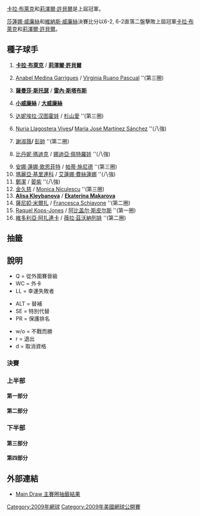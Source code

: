 {{noteTA|G1=Tennis
|1=zh-hans:圈;zh-hant:輪
|2=zh-hans:半区;zh-hant:半部;
|3=zh-hans:半决赛;zh-hk:準決賽;zh-tw:四強;
|4=zh-hans:半準决赛;zh-hk:半準決賽;zh-tw:八強;
}}

{{GrandSlamEvents|2009|美國網球公開賽|
| defchamp  = {{flagicon|ZIM}} [[卡拉·布萊克|卡拉·布萊克]]<br />{{flagicon|USA}} [[莉澤爾·許貝爾|莉澤爾·許貝爾]]
| champ  = {{flagicon|USA}} [[莎蓮娜·威廉絲|莎蓮娜·威廉絲]]<br />{{flagicon|USA}} [[維納斯·威廉絲|維納斯·威廉絲]]
| runner = {{flagicon|ZIM}} [[卡拉·布萊克|卡拉·布萊克]]<br />{{flagicon|USA}} [[莉澤爾·許貝爾|莉澤爾·許貝爾]]
| score  = 3–6, 6–3, 6–2
}}

{{main|2009年美國網球公開賽}}

[[卡拉·布萊克|卡拉·布萊克]]和[[莉澤爾·許貝爾|莉澤爾·許貝爾]]是上屆冠軍。

[[莎蓮娜·威廉絲|莎蓮娜·威廉絲]]和[[維納斯·威廉絲|維納斯·威廉絲]]決賽比分以6-2, 6-2直落二盤擊敗上屆冠軍[[卡拉·布萊克|卡拉·布萊克]]和[[莉澤爾·許貝爾|莉澤爾·許貝爾]]。

== 種子球手 ==
{{col-begin}}
{{col-2}}
# {{flagicon|ZIM}} '''[[卡拉·布萊克|卡拉·布萊克]]''' / {{flagicon|USA}} '''[[莉澤爾·許貝爾|莉澤爾·許貝爾]]'''
# {{flagicon|ESP}} [[Anabel_Medina_Garrigues|Anabel Medina Garrigues]] / {{flagicon|ESP}} [[Virginia_Ruano_Pascual|Virginia Ruano Pascual]] ''(第三圈)
# {{flagicon|AUS}} '''[[薩曼莎·斯托瑟|薩曼莎·斯托瑟]]''' / {{flagicon|AUS}} '''[[雷內·斯塔布斯|雷內·斯塔布斯]]'''
# {{flagicon|USA}} '''[[小威廉絲|小威廉絲]]''' / {{flagicon|USA}} '''[[大威廉絲|大威廉絲]]'''
# {{flagicon|SVK}} [[达妮埃拉·汉图霍娃|达妮埃拉·汉图霍娃]] / {{flagicon|JPN}} [[杉山愛|杉山愛]] ''(第三圈)
# {{flagicon|ESP}} [[Nuria_Llagostera_Vives|Nuria Llagostera Vives]]''' / {{flagicon|ESP}} '''[[María_José_Martínez_Sánchez|María José Martínez Sánchez]] ''(八強)
# {{flagicon|TPE}} [[謝淑薇|謝淑薇]]''' / {{flagicon|CHN}} '''[[彭帥|彭帥]] ''(第二圈)
# {{flagicon|USA}} [[比丹妮·瑪迪克|比丹妮·瑪迪克]] / {{flagicon|RUS}} [[娜迪亞·佩特羅娃|娜迪亞·佩特羅娃]] ''(八強)
{{col-2}}
<ol start="9">
<li> {{flagicon|GER}} [[安娜·蓮娜·歌恩菲特|安娜·蓮娜·歌恩菲特]] / {{flagicon|SUI}} [[帕蒂·施尼德|帕蒂·施尼德]] ''(第三圈)
<li> {{flagicon|RUS}} [[瑪麗亞·基里連科|瑪麗亞·基里連科]] / {{flagicon|RUS}} [[艾蓮娜·費絲蓮娜|艾蓮娜·費絲蓮娜]] ''(八強)
<li> {{flagicon|CHN}} [[鄭潔|鄭潔]] / {{flagicon|CHN}} [[晏紫|晏紫]] ''(八強)
<li> {{flagicon|USA}} [[金久慈|金久慈]] / {{flagicon|ROU}} [[Monica_Niculescu|Monica Niculescu]] ''(第三圈)
<li> {{flagicon|RUS}} '''[[Alisa_Kleybanova|Alisa Kleybanova]]''' / {{flagicon|RUS}} '''[[Ekaterina_Makarova|Ekaterina Makarova]]'''
<li> {{flagicon|IND}} [[薩尼婭·米爾扎|薩尼婭·米爾扎]] / {{flagicon|ITA}} [[Francesca_Schiavone|Francesca Schiavone]] ''(第二圈)
<li> {{flagicon|USA}} [[Raquel_Kops-Jones|Raquel Kops-Jones]] / {{flagicon|USA}} [[阿比盖尔·斯皮尔斯|阿比盖尔·斯皮尔斯]] ''(第一圈)
<li> {{flagicon|BLR}} [[維多利亞·阿扎連卡|維多利亞·阿扎連卡]] / {{flagicon|RUS}} [[薇拉·茲沃納列娃|薇拉·茲沃納列娃]] ''(第二圈)
</ol>
{{col-end}}

== 抽籤 ==
==說明==
{{col-begin}}
{{col-3}}
* Q = 從外圍賽晉級
* WC = 外卡
* LL = 幸運失敗者
{{col-3}}
* ALT = 替補
* SE = 特別代替
* PR = 保護排名
{{col-3}}
* w/o = 不戰而勝
* r = 退出
* d = 取消資格
{{col-end}}
=== 決賽 ===
{{8TeamBracket-Tennis3
| RD1=八強
| RD2=四強
| RD3=決賽

| team-width=195

| RD1-seed1=1
| RD1-team1='''{{flagicon|ZIM}} [[卡拉·布萊克|布萊克]]<br /> {{flagicon|USA}} [[莉澤爾·許貝爾|許貝爾]]
| RD1-score1-1='''6
| RD1-score1-2=2
| RD1-score1-3='''7
| RD1-seed2=6
| RD1-team2={{flagicon|ESP}} [[Nuria_Llagostera_Vives|Nuria Llagostera Vives]]<br /> {{flagicon|ESP}} [[María_José_Martínez_Sánchez|María José Martínez Sánchez]]
| RD1-score2-1=3
| RD1-score2-2='''6
| RD1-score2-3=5

| RD1-seed3=3
| RD1-team3='''{{flagicon|AUS}} [[薩曼莎·斯托瑟|斯托瑟]]<br /> {{flagicon|AUS}} [[雷內·斯塔布斯|斯塔布斯]]
| RD1-score3-1='''6
| RD1-score3-2='''6
| RD1-score3-3= 
| RD1-seed4=8
| RD1-team4={{flagicon|USA}} [[比丹妮·瑪迪克|比丹妮·瑪迪克]]<br /> {{flagicon|RUS}} [[娜迪亞·佩特羅娃|佩特羅娃]]
| RD1-score4-1=2
| RD1-score4-2=3
| RD1-score4-3= 

| RD1-seed5=11
| RD1-team5={{flagicon|CHN}} [[鄭潔|鄭]]<br /> {{flagicon|CHN}} [[晏紫|晏]]
| RD1-score5-1=5
| RD1-score5-2=4
| RD1-score5-3= 
| RD1-seed6=4
| RD1-team6='''{{flagicon|USA}} [[小威廉絲|S威廉絲]]<br /> {{flagicon|USA}} [[大威廉絲|V威廉絲]]
| RD1-score6-1='''7
| RD1-score6-2='''6
| RD1-score6-3= 

| RD1-seed7=10
| RD1-team7={{flagicon|RUS}} [[瑪麗亞·基里連科|基里連科]]<br /> {{flagicon|RUS}} [[艾蓮娜·費絲蓮娜|費絲蓮娜]]
| RD1-score7-1=3
| RD1-score7-2='''6
| RD1-score7-3=4
| RD1-seed8=13
| RD1-team8='''{{flagicon|RUS}} [[Alisa_Kleybanova|Alisa Kleybanova]]<br /> {{flagicon|RUS}} [[Ekaterina_Makarova|Ekaterina Makarova]]'''
| RD1-score8-1='''6
| RD1-score8-2=2
| RD1-score8-3='''6

| RD2-seed1=1
| RD2-team1={{flagicon|ZIM}} [[卡拉·布萊克|布萊克]]<br /> {{flagicon|USA}} [[莉澤爾·許貝爾|許貝爾]]
| RD2-score1-1=5
| RD2-score1-2='''6
| RD2-score1-3='''6
| RD2-seed2=3
| RD2-team2={{flagicon|AUS}} [[薩曼莎·斯托瑟|斯托瑟]]<br /> {{flagicon|AUS}} [[雷內·斯塔布斯|斯塔布斯]]
| RD2-score2-1='''7
| RD2-score2-2=3
| RD2-score2-3=1

| RD2-seed3=4
| RD2-team3='''{{flagicon|USA}} [[小威廉絲|S威廉絲]]<br /> {{flagicon|USA}} [[大威廉絲|V威廉絲]]
| RD2-score3-1='''7
| RD2-score3-2=3
| RD2-score3-3='''6
| RD2-seed4=13
| RD2-team4={{flagicon|RUS}} [[Alisa_Kleybanova|Alisa Kleybanova]]<br /> {{flagicon|RUS}} [[Ekaterina_Makarova|Ekaterina Makarova]]
| RD2-score4-1=6
| RD2-score4-2='''6
| RD2-score4-3=2

| RD3-seed1=1
| RD3-team1={{flagicon|ZIM}} [[卡拉·布萊克|布萊克]]<br /> {{flagicon|USA}} [[莉澤爾·許貝爾|許貝爾]]
| RD3-score1-1=2
| RD3-score1-2=2
| RD3-score1-3= 
| RD3-seed2=4
| RD3-team2='''{{flagicon|USA}} [[小威廉絲|S威廉絲]]<br /> {{flagicon|USA}} [[大威廉絲|V威廉絲]]
| RD3-score2-1='''6
| RD3-score2-2='''6
| RD3-score2-3= 
}}

=== 上半部 ===
==== 第一部分 ====
{{16TeamBracket-Compact-Tennis3
| RD1=第一圈
| RD2=第二圈
| RD3=第三圈
| RD4=八強

| RD1-seed01=1
| RD1-team01='''{{flagicon|ZIM}} [[卡拉·布萊克|布萊克]]<br /> {{flagicon|USA}} [[莉澤爾·許貝爾|許貝爾]]'''
| RD1-score01-1='''6
| RD1-score01-2='''6
| RD1-score01-3= 
| RD1-seed02=WC
| RD1-team02={{flagicon|USA}} [[姬絲汀娜·麥海爾|C McHale]] <br /> {{flagicon|USA}} {{link-en|A Muhammad|Asia Muhammad}}
| RD1-score02-1=2
| RD1-score02-2=1
| RD1-score02-3= 

| RD1-seed03= 
| RD1-team03='''{{flagicon|CZE}} [[伊韋塔·梅爾澤|I Benešová]]<br /> {{Nowrap|{{flagicon|CZE}} [[巴博拉·扎赫拉沃娃-斯特里科娃|B Záhlavová-Strýcová]]}}'''
| RD1-score03-1='''6
| RD1-score03-2='''6
| RD1-score03-3= 
| RD1-seed04= 
| RD1-team04={{flagicon|SUI}} [[迪美雅·芭辛絲姬|T Bacsinszky]] <br /> {{flagicon|FRA}} [[阿麗澤·科奈|科奈]]
| RD1-score04-1=1
| RD1-score04-2=2
| RD1-score04-3= 

| RD1-seed05= 
| RD1-team05='''{{flagicon|BLR}} [[奧爾加·歌弗索娃|O Govortsova]] <br /> {{flagicon|RUS}} {{link-en|Alla Kudryavtseva|Alla Kudryavtseva}}'''
| RD1-score05-1='''6
| RD1-score05-2=4
| RD1-score05-3='''6
| RD1-seed06= 
| RD1-team06={{flagicon|HUN}} [[辛克·美蓮達|M Czink]]<br /> {{flagicon|RSA}} [[納塔麗·葛丁|N Grandin]]
| RD1-score06-1=2
| RD1-score06-2='''6
| RD1-score06-3=2

| RD1-seed07= 
| RD1-team07='''{{flagicon|RUS}} [[菲娜·杜舒芬娜|杜舒芬娜]]<br /> {{flagicon|AUS}} {{link-en|Anastasia Rodionova|Anastasia Rodionova}}'''
| RD1-score07-1='''6
| RD1-score07-2='''6
| RD1-score07-3= 
| RD1-seed08=15
| RD1-team08={{flagicon|USA}} {{link-en|Raquel Kops-Jones|Raquel Kops-Jones}}<br /> {{flagicon|USA}} [[阿比盖尔·斯皮尔斯|A·斯皮尔斯]]
| RD1-score08-1=4
| RD1-score08-2=1
| RD1-score08-3= 

| RD1-seed09=12
| RD1-team09='''{{flagicon|USA}} [[金久慈|金]]<br /> {{flagicon|ROU}} [[莫妮卡·尼古列斯庫|M Niculescu]]'''
| RD1-score09-1=5
| RD1-score09-2='''7
| RD1-score09-3='''6
| RD1-seed10= 
| RD1-team10={{flagicon|CZE}} [[露絲·莎法洛法|莎法洛法]]<br /> {{flagicon|KAZ}} [[卡麗娜·沃斯科波娃|G Voskoboeva]]
| RD1-score10-1='''7
| RD1-score10-2=6<sup>4</sup>
| RD1-score10-3=4

| RD1-seed11= 
| RD1-team11='''{{flagicon|LAT}} {{link-en|Līga Dekmeijere|Līga Dekmeijere}}<br /> {{flagicon|USA}} {{link-en|Julie Ditty|Julie Ditty}}'''
| RD1-score11-1='''7
| RD1-score11-2='''6
| RD1-score11-3= 
| RD1-seed12=WC
| RD1-team12={{flagicon|AUS}} [[艾麗西亞·莫利克|莫利克]]<br /> {{flagicon|USA}} [[梅根·蕭內西|M Shaughnessy]]
| RD1-score12-1=6<sup>4</sup>
| RD1-score12-2=1
| RD1-score12-3= 

| RD1-seed13= 
| RD1-team13={{flagicon|GBR}} {{link-en|Sarah Borwell|Sarah Borwell}}<br /> {{flagicon|USA}} {{link-en|Jill Craybas|Jill Craybas}}
| RD1-score13-1=4
| RD1-score13-2='''6
| RD1-score13-3=6<sup>4</sup>
| RD1-seed14= 
| RD1-team14='''{{flagicon|FRA}} {{link-en|Camille Pin|Camille Pin}}<br /> {{flagicon|ESP}} [[卡拉·蘇亞雷斯·納瓦羅|C Suárez Navarro]]'''
| RD1-score14-1='''6
| RD1-score14-2=2
| RD1-score14-3='''7

| RD1-seed15= 
| RD1-team15={{flagicon|RUS}} [[安娜斯塔西亞·帕夫柳琴科娃|A Pavlyuchenkova]]<br /> {{flagicon|BEL}} [[雅尼娅·维克梅耶尔|Y Wickmayer]]
| RD1-score15-1=2
| RD1-score15-2=5
| RD1-score15-3= 
| RD1-seed16=6
| RD1-team16='''{{flagicon|ESP}} {{link-en|Nuria Llagostera Vives|Nuria Llagostera Vives}}<br /> {{Nowrap|{{flagicon|ESP}} [[玛丽亚·何塞·马丁内斯·桑切斯|MJ Martínez Sánchez]]}}
| RD1-score16-1='''6
| RD1-score16-2='''7
| RD1-score16-3= 

| RD2-seed01=1
| RD2-team01='''{{flagicon|ZIM}} [[卡拉·布萊克|布萊克]]<br /> {{flagicon|USA}} [[莉澤爾·許貝爾|許貝爾]]'''
| RD2-score01-1='''6
| RD2-score01-2='''6
| RD2-score01-3= 
| RD2-seed02= 
| RD2-team02={{flagicon|CZE}} [[伊韋塔·梅爾澤|I Benešová]]<br /> {{Nowrap|{{flagicon|CZE}} [[巴博拉·扎赫拉沃娃-斯特里科娃|B Záhlavová-Strýcová]]}}
| RD2-score02-1=1
| RD2-score02-2=4
| RD2-score02-3= 

| RD2-seed03= 
| RD2-team03='''{{flagicon|BLR}} [[奧爾加·歌弗索娃|O Govortsova]] <br /> {{flagicon|RUS}} {{link-en|Alla Kudryavtseva|Alla Kudryavtseva}}'''
| RD2-score03-1='''6
| RD2-score03-2=4
| RD2-score03-3='''6
| RD2-seed04= 
| RD2-team04={{flagicon|RUS}} [[菲娜·杜舒芬娜|杜舒芬娜]]<br /> {{flagicon|AUS}} {{link-en|Anastasia Rodionova|Anastasia Rodionova}}
| RD2-score04-1=1
| RD2-score04-2='''6
| RD2-score04-3=4

| RD2-seed05=12
| RD2-team05='''{{flagicon|USA}} [[金久慈|金]]<br /> {{flagicon|ROU}} [[莫妮卡·尼古列斯庫|M Niculescu]]'''
| RD2-score05-1='''6
| RD2-score05-2='''6
| RD2-score05-3= 
| RD2-seed06=  
| RD2-team06={{flagicon|LAT}} {{link-en|Līga Dekmeijere|Līga Dekmeijere}}<br /> {{flagicon|USA}} {{link-en|Julie Ditty|Julie Ditty}}
| RD2-score06-1=2
| RD2-score06-2=2
| RD2-score06-3= 

| RD2-seed07= 
| RD2-team07={{flagicon|FRA}} {{link-en|Camille Pin|Camille Pin}}<br /> {{flagicon|ESP}} [[卡拉·蘇亞雷斯·納瓦羅|C Suárez Navarro]]
| RD2-score07-1=4
| RD2-score07-2=1
| RD2-score07-3= 
| RD2-seed08=6
| RD2-team08='''{{flagicon|ESP}} {{link-en|Nuria Llagostera Vives|Nuria Llagostera Vives}}<br /> {{Nowrap|{{flagicon|ESP}} [[玛丽亚·何塞·马丁内斯·桑切斯|MJ Martínez Sánchez]]}}'''
| RD2-score08-1='''6
| RD2-score08-2='''6
| RD2-score08-3= 

| RD3-seed01=1
| RD3-team01='''{{flagicon|ZIM}} [[卡拉·布萊克|布萊克]]<br /> {{flagicon|USA}} [[莉澤爾·許貝爾|許貝爾]]'''
| RD3-score01-1='''6
| RD3-score01-2=5
| RD3-score01-3='''6
| RD3-seed02= 
| RD3-team02={{flagicon|BLR}} [[奧爾加·歌弗索娃|O Govortsova]] <br /> {{flagicon|RUS}} {{link-en|Alla Kudryavtseva|Alla Kudryavtseva}}
| RD3-score02-1=4
| RD3-score02-2='''7
| RD3-score02-3=1

| RD3-seed03=12
| RD3-team03={{flagicon|USA}} [[金久慈|金]]<br /> {{flagicon|ROU}} [[莫妮卡·尼古列斯庫|M Niculescu]]
| RD3-score03-1=3
| RD3-score03-2='''6
| RD3-score03-3=2
| RD3-seed04=6
| RD3-team04='''{{flagicon|ESP}} {{link-en|Nuria Llagostera Vives|Nuria Llagostera Vives}}<br /> {{Nowrap|{{flagicon|ESP}} [[玛丽亚·何塞·马丁内斯·桑切斯|MJ Martínez Sánchez]]}}'''
| RD3-score04-1='''6
| RD3-score04-2=4
| RD3-score04-3='''6

| RD4-seed01=1
| RD4-team01='''{{flagicon|ZIM}} [[卡拉·布萊克|布萊克]]<br /> {{flagicon|USA}} [[莉澤爾·許貝爾|許貝爾]]
| RD4-score01-1='''6
| RD4-score01-2=2
| RD4-score01-3='''7
| RD4-seed02=6
| RD4-team02={{flagicon|ESP}} {{link-en|Nuria Llagostera Vives|Nuria Llagostera Vives}}<br /> {{Nowrap|{{flagicon|ESP}} [[玛丽亚·何塞·马丁内斯·桑切斯|MJ Martínez Sánchez]]}}
| RD4-score02-1=3
| RD4-score02-2='''6
| RD4-score02-3=5
}}

==== 第二部分 ====
{{16TeamBracket-Compact-Tennis3
| RD1=第一圈
| RD2=第二圈
| RD3=第三圈
| RD4=八強

| RD1-seed01=3
| RD1-team01='''{{flagicon|AUS}} [[薩曼莎·斯托瑟|斯托瑟]]<br /> {{flagicon|AUS}} [[雷內·斯塔布斯|斯塔布斯]]'''
| RD1-score01-1='''6
| RD1-score01-2='''6
| RD1-score01-3= 
| RD1-seed02= 
| RD1-team02={{flagicon|USA}} {{link-en|Lauren Albanese|Lauren Albanese}}<br /> {{flagicon|USA}} {{link-en|Angela Haynes|Angela Haynes}}
| RD1-score02-1=3
| RD1-score02-2=1
| RD1-score02-3= 

| RD1-seed03= 
| RD1-team03={{flagicon|ITA}} {{link-en|Maria Elena Camerin|Maria Elena Camerin}}<br /> {{flagicon|RUS}} [[安娜·恰克韋塔澤|恰克韋塔澤]]
| RD1-score03-1=5
| RD1-score03-2=5
| RD1-score03-3= 
| RD1-seed04= 
| RD1-team04='''{{flagicon|CZE}} [[安卓莉雅·哈拉瓦科娃|A Hlaváčková]]<br /> {{flagicon|CZE}} [[露絲·哈迪卡|L Hradecká]]'''
| RD1-score04-1='''7
| RD1-score04-2='''7
| RD1-score04-3= 

| RD1-seed05= 
| RD1-team05={{flagicon|CZE}} [[佩特拉·克維托娃|P Kvitová]]<br /> {{flagicon|UKR}} {{link-en|Olga Savchuk|Olga Savchuk}}
| RD1-score05-1=4
| RD1-score05-2=4
| RD1-score05-3= 
| RD1-seed06= 
| RD1-team06='''{{flagicon|ARG}} [[姬絲拉·杜高|杜高]]<br /> {{flagicon|ISR}} [[莎哈爾·皮爾|S Pe'er]]'''
| RD1-score06-1='''6
| RD1-score06-2='''6
| RD1-score06-3= 

| RD1-seed07= 
| RD1-team07={{flagicon|BLR}} {{link-en|Ekaterina Dzehalevich|Ekaterina Dzehalevich}}<br /> {{flagicon|CZE}} {{link-en|Renata Voráčová|Renata Voráčová}}
| RD1-score07-1='''7
| RD1-score07-2=5
| RD1-score07-3=1
| RD1-seed08=14
| RD1-team08='''{{flagicon|IND}} [[薩尼婭·米爾扎|米爾扎]]<br /> {{flagicon|ITA}} [[弗蘭切斯卡·斯基亞沃內|F Schiavone]]'''
| RD1-score08-1=5
| RD1-score08-2='''7
| RD1-score08-3='''6

| RD1-seed09=9
| RD1-team09='''{{flagicon|GER}} [[安娜·蓮娜·歌恩菲特|歌恩菲特]]<br /> {{flagicon|SUI}} [[帕蒂·施尼德|施尼德]]''' 
| RD1-score09-1='''6
| RD1-score09-2='''6
| RD1-score09-3= 
| RD1-seed10= 
| RD1-team10={{flagicon|EST}} [[玛蕾特·阿尼|M Ani]]<br /> {{flagicon|EST}} [[卡娅·卡内皮|K Kanepi]]
| RD1-score10-1=1
| RD1-score10-2=3
| RD1-score10-3= 

| RD1-seed11= 
| RD1-team11='''{{flagicon|POL}} {{link-en|Klaudia Jans|Klaudia Jans}}<br /> {{flagicon|POL}} {{link-en|Alicja Rosolska|Alicja Rosolska}}'''
| RD1-score11-1='''7
| RD1-score11-2='''6
| RD1-score11-3= 
| RD1-seed12= 
| RD1-team12={{flagicon|UZB}} {{link-en|Akgul Amanmuradova|Akgul Amanmuradova}}<br /> {{flagicon|BLR}} {{link-en|Darya Kustova|Darya Kustova}}
| RD1-score12-1=6<sup>6</sup>
| RD1-score12-2=0
| RD1-score12-3= 

| RD1-seed13= 
| RD1-team13={{flagicon|USA}} [[謝尼·佩里|S Perry]]<br /> {{flagicon|USA}} [[麗莎·雷蒙|L Raymond]]
| RD1-score13-1='''7
| RD1-score13-2=4
| RD1-score13-3=3
| RD1-seed14= 
| RD1-team14='''{{flagicon|FRA}} [[維吉妮·拉扎諾|V Razzano]]<br /> {{flagicon|HUN}} {{lang|en|阿格妮斯}}'''
| RD1-score14-1=5
| RD1-score14-2='''6
| RD1-score14-3='''6

| RD1-seed15=WC
| RD1-team15={{flagicon|USA}} {{link-en|Kristie Ahn|Kristie Ahn}}<br /> {{flagicon|USA}} {{lang|en|C Dolehide}}
| RD1-score15-1=3
| RD1-score15-2=2
| RD1-score15-3= 
| RD1-seed16=8
| RD1-team16='''{{flagicon|USA}} [[比丹妮·瑪迪克|比丹妮·瑪迪克]]<br /> {{flagicon|RUS}} [[娜迪亞·佩特羅娃|佩特羅娃]]'''
| RD1-score16-1='''6
| RD1-score16-2='''6
| RD1-score16-3= 

| RD2-seed01=3
| RD2-team01='''{{flagicon|AUS}} [[薩曼莎·斯托瑟|斯托瑟]]<br /> {{flagicon|AUS}} [[雷內·斯塔布斯|斯塔布斯]]'''
| RD2-score01-1='''6
| RD2-score01-2='''7
| RD2-score01-3= 
| RD2-seed02= 
| RD2-team02={{flagicon|CZE}} [[安卓莉雅·哈拉瓦科娃|A Hlaváčková]]<br /> {{flagicon|CZE}} [[露絲·哈迪卡|L Hradecká]]
| RD2-score02-1=3
| RD2-score02-2=5
| RD2-score02-3= 

| RD2-seed03= 
| RD2-team03='''{{flagicon|ARG}} [[姬絲拉·杜高|杜高]]<br /> {{flagicon|ISR}} [[莎哈爾·皮爾|S Pe'er]]'''
| RD2-score03-1='''6
| RD2-score03-2=1
| RD2-score03-3='''7
| RD2-seed04=14
| RD2-team04={{flagicon|IND}} [[薩尼婭·米爾扎|米爾扎]]<br /> {{flagicon|ITA}} [[弗蘭切斯卡·斯基亞沃內|F Schiavone]]
| RD2-score04-1=2
| RD2-score04-2='''6
| RD2-score04-3=5

| RD2-seed05=9
| RD2-team05='''{{flagicon|GER}} [[安娜·蓮娜·歌恩菲特|歌恩菲特]]<br /> {{flagicon|SUI}} [[帕蒂·施尼德|施尼德]]'''
| RD2-score05-1='''6
| RD2-score05-2='''6
| RD2-score05-3= 
| RD2-seed06=  
| RD2-team06={{flagicon|POL}} {{link-en|Klaudia Jans|Klaudia Jans}}<br /> {{flagicon|POL}} {{link-en|Alicja Rosolska|Alicja Rosolska}}
| RD2-score06-1=2
| RD2-score06-2=2
| RD2-score06-3= 

| RD2-seed07= 
| RD2-team07={{flagicon|FRA}} [[維吉妮·拉扎諾|V Razzano]]<br /> {{flagicon|HUN}} [[扎維·阿格妮斯|阿格妮斯]]
| RD2-score07-1=1
| RD2-score07-2=4
| RD2-score07-3= 
| RD2-seed08=8
| RD2-team08='''{{flagicon|USA}} [[比丹妮·瑪迪克|比丹妮·瑪迪克]]<br /> {{flagicon|RUS}} [[娜迪亞·佩特羅娃|佩特羅娃]]'''
| RD2-score08-1='''6
| RD2-score08-2='''6
| RD2-score08-3= 

| RD3-seed01=3
| RD3-team01='''{{flagicon|AUS}} [[薩曼莎·斯托瑟|斯托瑟]]<br /> {{flagicon|AUS}} [[雷內·斯塔布斯|斯塔布斯]]'''
| RD3-score01-1='''7
| RD3-score01-2='''6
| RD3-score01-3= 
| RD3-seed02= 
| RD3-team02={{flagicon|ARG}} [[姬絲拉·杜高|杜高]]<br /> {{flagicon|ISR}} [[莎哈爾·皮爾|S Pe'er]]
| RD3-score02-1=5
| RD3-score02-2=3
| RD3-score02-3= 

| RD3-seed03=9
| RD3-team03={{flagicon|GER}} [[安娜·蓮娜·歌恩菲特|歌恩菲特]]<br /> {{flagicon|SUI}} [[帕蒂·施尼德|施尼德]]
| RD3-score03-1=6<sup>6</sup>
| RD3-score03-2='''6
| RD3-score03-3=3
| RD3-seed04=8
| RD3-team04='''{{flagicon|USA}} [[比丹妮·瑪迪克|比丹妮·瑪迪克]]<br /> {{flagicon|RUS}} [[娜迪亞·佩特羅娃|佩特羅娃]]'''
| RD3-score04-1='''7
| RD3-score04-2=3
| RD3-score04-3='''6

| RD4-seed01=3
| RD4-team01='''{{flagicon|AUS}} [[薩曼莎·斯托瑟|斯托瑟]]<br /> {{flagicon|AUS}} [[雷內·斯塔布斯|斯塔布斯]]
| RD4-score01-1='''6
| RD4-score01-2='''6
| RD4-score01-3= 
| RD4-seed02=8
| RD4-team02={{flagicon|USA}} [[比丹妮·瑪迪克|比丹妮·瑪迪克]]<br /> {{flagicon|RUS}} [[娜迪亞·佩特羅娃|佩特羅娃]]
| RD4-score02-1=2
| RD4-score02-2=3
| RD4-score02-3= 
}}

=== 下半部 ===
==== 第三部分 ====
{{16TeamBracket-Compact-Tennis3
| RD1=第一圈
| RD2=第二圈
| RD3=第三圈
| RD4=八強

| RD1-seed01=5
| RD1-team01='''{{flagicon|SVK}} [[达妮埃拉·汉图霍娃|汉图霍娃]]<br /> {{flagicon|JPN}} [[杉山愛|杉山]]'''
| RD1-score01-1='''6
| RD1-score01-2='''6
| RD1-score01-3= 
| RD1-seed02= 
| RD1-team02={{flagicon|AUT}} {{link-en|Sandra Klemenschits|Sandra Klemenschits}}<br /> {{flagicon|FRA}} [[阿拉瓦內·雷扎伊|A Rezai]]
| RD1-score02-1=1
| RD1-score02-2=2
| RD1-score02-3= 

| RD1-seed03= 
| RD1-team03={{flagicon|POL}} [[阿格涅什卡·拉德萬斯卡|A 拉德萬斯卡]]<br /> {{flagicon|POL}} [[Urszula_Radwańska|U 拉德萬斯卡]]
| RD1-score03-1='''6
| RD1-score03-2=6<sup>3</sup>
| RD1-score03-3=1
| RD1-seed04= 
| RD1-team04='''{{flagicon|TUR}} {{link-en|İpek Şenoğlu|İpek Şenoğlu}}<br /> {{flagicon|KAZ}} [[雅羅斯拉娃·施韋多娃|Y Shvedova]]'''
| RD1-score04-1=3
| RD1-score04-2='''7
| RD1-score04-3='''6

| RD1-seed05= 
| RD1-team05={{flagicon|AUS}} {{link-en|Jarmila Groth|Jarmila Groth}}<br /> {{flagicon|SVK}} [[雅內特·胡薩洛娃|J Husárová]]
| RD1-score05-1=6<sup>7</sup>
| RD1-score05-2=4
| RD1-score05-3=r
| RD1-seed06= 
| RD1-team06='''{{flagicon|ROU}} {{link-en|Edina Gallovits|Edina Gallovits}}<br /> {{flagicon|SVK}} [[瑪格達蓮娜·里巴里科娃|M Rybáriková]]'''
| RD1-score06-1='''7
| RD1-score06-2=3
| RD1-score06-3= 

| RD1-seed07= 
| RD1-team07={{flagicon|ITA}} [[薩拉·埃拉尼|S Errani]]<br /> {{flagicon|ITA}} [[弗拉維婭·佩內塔|佩內塔]]
| RD1-score07-1=4
| RD1-score07-2=3
| RD1-score07-3= 
| RD1-seed08=11
| RD1-team08='''{{flagicon|CHN}} [[鄭潔|鄭]]<br /> {{flagicon|CHN}} [[晏紫|晏]]'''
| RD1-score08-1='''6
| RD1-score08-2='''6
| RD1-score08-3= 

| RD1-seed09=16
| RD1-team09='''{{flagicon|BLR}} [[维多利亚·阿扎连卡|阿扎连卡]]<br /> {{flagicon|RUS}} [[薇拉·兹沃纳列娃|兹沃纳列娃]]'''
| RD1-score09-1='''6
| RD1-score09-2=4
| RD1-score09-3='''6
| RD1-seed10= 
| RD1-team10={{flagicon|UKR}} [[阿廖娜·邦達連科|A 邦達連科]]<br /> {{flagicon|UKR}} [[卡捷琳娜·邦達連科|K 邦達連科]]
| RD1-score10-1=1
| RD1-score10-2='''6
| RD1-score10-3=4

| RD1-seed11= 
| RD1-team11='''{{flagicon|ROU}} [[索拉納·克斯蒂|S Cîrstea]]<br /> {{flagicon|DEN}} [[卡露蓮·禾絲妮雅姬|禾絲妮雅姬]]'''
| RD1-score11-1='''6
| RD1-score11-2='''6
| RD1-score11-3= 
| RD1-seed12= 
| RD1-team12={{flagicon|AUT}} [[西比爾·巴默爾|S Bammer]]<br /> {{flagicon|GER}} [[祖莉雅·舒露芙|舒露芙]]
| RD1-score12-1=4
| RD1-score12-2=2
| RD1-score12-3= 

| RD1-seed13= 
| RD1-team13='''{{flagicon|TPE}} [[詹詠然|詹]]<br /> {{flagicon|SLO}} [[卡塔琳娜·斯雷博特尼克|K Srebotnik]]'''
| RD1-score13-1='''6
| RD1-score13-2='''7
| RD1-score13-3= 
| RD1-seed14= 
| RD1-team14={{flagicon|GER}} {{link-en|Kristina Barrois|Kristina Barrois}}<br /> {{flagicon|ITA}} [[塔蒂亞娜·加爾賓|T Garbin]]
| RD1-score14-1=0
| RD1-score14-2=5
| RD1-score14-3= 

| RD1-seed15= 
| RD1-team15={{flagicon|GER}} [[尤莉亞·戈格斯|J Görges]]<br /> {{flagicon|ESP}} {{link-en|Arantxa Parra Santonja|Arantxa Parra Santonja}}
| RD1-score15-1=2
| RD1-score15-2=2
| RD1-score15-3= 
| RD1-seed16=4
| RD1-team16='''{{flagicon|USA}} [[小威廉絲|S威廉絲]]<br /> {{flagicon|USA}} [[大威廉絲|V威廉絲]]'''
| RD1-score16-1='''6
| RD1-score16-2='''6
| RD1-score16-3= 

| RD2-seed01=5
| RD2-team01='''{{flagicon|SVK}} [[达妮埃拉·汉图霍娃|汉图霍娃]]<br /> {{flagicon|JPN}} [[杉山愛|杉山]]'''
| RD2-score01-1=4
| RD2-score01-2='''6
| RD2-score01-3='''6
| RD2-seed02= 
| RD2-team02={{flagicon|TUR}} {{link-en|İpek Şenoğlu|İpek Şenoğlu}}<br /> {{flagicon|KAZ}} [[雅羅斯拉娃·施韋多娃|Y Shvedova]]
| RD2-score02-1='''6
| RD2-score02-2=1
| RD2-score02-3=2

| RD2-seed03= 
| RD2-team03={{flagicon|ROU}} {{link-en|Edina Gallovits|Edina Gallovits}}<br /> {{flagicon|SVK}} [[瑪格達蓮娜·里巴里科娃|M Rybáriková]]
| RD2-score03-1=4
| RD2-score03-2=4
| RD2-score03-3= 
| RD2-seed04=11
| RD2-team04='''{{flagicon|CHN}} [[鄭潔|鄭]]<br /> {{flagicon|CHN}} [[晏紫|晏]]'''
| RD2-score04-1='''6
| RD2-score04-2='''6
| RD2-score04-3= 

| RD2-seed05=16
| RD2-team05={{flagicon|BLR}} [[维多利亚·阿扎连卡|阿扎连卡]]<br /> {{flagicon|RUS}} [[薇拉·兹沃纳列娃|兹沃纳列娃]]
| RD2-score05-1='''7
| RD2-score05-2=4
| RD2-score05-3=2
| RD2-seed06=  
| RD2-team06='''{{flagicon|ROU}} [[索拉納·克斯蒂|S Cîrstea]]<br /> {{flagicon|DEN}} [[卡露蓮·禾絲妮雅姬|禾絲妮雅姬]]'''
| RD2-score06-1=5
| RD2-score06-2='''6
| RD2-score06-3='''6

| RD2-seed07= 
| RD2-team07={{flagicon|TPE}} [[詹詠然|詹]]<br /> {{flagicon|SLO}} [[卡塔琳娜·斯雷博特尼克|K Srebotnik]]
| RD2-score07-1=5
| RD2-score07-2=1
| RD2-score07-3= 
| RD2-seed08=4
| RD2-team08='''{{flagicon|USA}} [[小威廉絲|S威廉絲]]<br /> {{flagicon|USA}} [[大威廉絲|V威廉絲]]'''
| RD2-score08-1='''7
| RD2-score08-2='''6
| RD2-score08-3= 

| RD3-seed01=5
| RD3-team01={{flagicon|SVK}} [[达妮埃拉·汉图霍娃|汉图霍娃]]<br /> {{flagicon|JPN}} [[杉山愛|杉山]]
| RD3-score01-1='''6
| RD3-score01-2=4
| RD3-score01-3=4
| RD3-seed02=11
| RD3-team02='''{{flagicon|CHN}} [[鄭潔|鄭]]<br /> {{flagicon|CHN}} [[晏紫|晏]]'''
| RD3-score02-1=4
| RD3-score02-2='''6
| RD3-score02-3='''6

| RD3-seed03= 
| RD3-team03={{flagicon|ROU}} [[索拉納·克斯蒂|S Cîrstea]]<br /> {{flagicon|DEN}} [[卡露蓮·禾絲妮雅姬|禾絲妮雅姬]]
| RD3-score03-1=4
| RD3-score03-2=2
| RD3-score03-3= 
| RD3-seed04=4
| RD3-team04='''{{flagicon|USA}} [[小威廉絲|S威廉絲]]<br /> {{flagicon|USA}} [[大威廉絲|V威廉絲]]'''
| RD3-score04-1='''6
| RD3-score04-2='''6
| RD3-score04-3= 

| RD4-seed01=11
| RD4-team01={{flagicon|CHN}} [[鄭潔|鄭]]<br /> {{flagicon|CHN}} [[晏紫|晏]]
| RD4-score01-1=5
| RD4-score01-2=4
| RD4-score01-3= 
| RD4-seed02=4
| RD4-team02={{flagicon|USA}} [[小威廉絲|S威廉絲]]<br /> {{flagicon|USA}} [[大威廉絲|V威廉絲]]
| RD4-score02-1='''7
| RD4-score02-2='''6
| RD4-score02-3= 
}}

==== 第四部分 ====
{{16TeamBracket-Compact-Tennis3
| RD1=第一圈
| RD2=第二圈
| RD3=第三圈
| RD4=八強

| RD1-seed01=7
| RD1-team01='''{{flagicon|TPE}} [[謝淑薇|謝]]<br /> {{flagicon|CHN}} [[彭帥|彭]]'''
| RD1-score01-1=4
| RD1-score01-2='''6
| RD1-score01-3='''6
| RD1-seed02= 
| RD1-team02={{flagicon|TPE}} [[莊佳容|莊]]<br /> {{flagicon|CAN}} [[Aleksandra_Wozniak|A Wozniak]]
| RD1-score02-1='''6
| RD1-score02-2=3
| RD1-score02-3=2

| RD1-seed03= 
| RD1-team03='''{{flagicon|USA}} [[Alexa_Glatch|A Glatch]]<br /> {{flagicon|USA}} [[Carly_Gullickson|C Gullickson]]'''
| RD1-score03-1=4
| RD1-score03-2='''6
| RD1-score03-3='''7
| RD1-seed04= 
| RD1-team04={{flagicon|SLO}} [[Polona_Hercog|P Hercog]]<br /> {{flagicon|ITA}} [[Roberta_Vinci|R Vinci]]
| RD1-score04-1='''6
| RD1-score04-2=2
| RD1-score04-3=6<sup>7</sup>

| RD1-seed05= 
| RD1-team05='''{{flagicon|GER}} [[Tatjana_Malek|T Malek]]<br /> {{flagicon|GER}} [[Andrea_Petkovic|A Petkovic]]'''
| RD1-score05-1='''7
| RD1-score05-2='''6
| RD1-score05-3= 
| RD1-seed06= 
| RD1-team06={{flagicon|UKR}} [[Mariya_Korittseva|M Koryttseva]]<br /> {{flagicon|BLR}} [[Tatiana_Poutchek|T Poutchek]]
| RD1-score06-1=5
| RD1-score06-2=1
| RD1-score06-3= 

| RD1-seed07=WC
| RD1-team07={{flagicon|USA}} [[Asha_Rolle|A Rolle]]<br /> {{flagicon|USA}} [[Riza_Zalameda|R Zalameda]]
| RD1-score07-1='''6
| RD1-score07-2=4
| RD1-score07-3=5
| RD1-seed08=10
| RD1-team08='''{{flagicon|RUS}} [[瑪麗亞·基里連科|基里連科]]<br /> {{flagicon|RUS}} [[艾蓮娜·費絲蓮娜|費絲蓮娜]]'''
| RD1-score08-1=2
| RD1-score08-2='''6
| RD1-score08-3='''7

| RD1-seed09=13
| RD1-team09='''{{flagicon|RUS}} [[Alisa_Kleybanova|A Kleybanova]]<br /> {{flagicon|RUS}} [[Ekaterina_Makarova|E Makarova]]'''
| RD1-score09-1='''6
| RD1-score09-2=4
| RD1-score09-3='''6
| RD1-seed10= 
| RD1-team10={{flagicon|ROU}} [[Alexandra_Dulgheru|A Dulgheru]]<br /> {{flagicon|ROU}} [[Ioana_Raluca_Olaru|IR Olaru]]
| RD1-score10-1=2
| RD1-score10-2='''6
| RD1-score10-3=3

| RD1-seed11= 
| RD1-team11='''{{flagicon|FRA}} [[Julie_Coin|J Coin]]<br /> {{flagicon|CAN}} [[Marie-Eve_Pelletier|M-E Pelletier]]'''
| RD1-score11-1='''6
| RD1-score11-2='''6
| RD1-score11-3= 
| RD1-seed12= 
| RD1-team12={{flagicon|USA}} [[Laura_Granville|L Granville]]<br /> {{flagicon|CZE}} [[Vladimíra_Uhlířová|V Uhlířová]]
| RD1-score12-1=2
| RD1-score12-2=4
| RD1-score12-3= 

| RD1-seed13= 
| RD1-team13='''{{flagicon|AUT}} [[Patricia_Mayr|P Mayr]]<br /> {{flagicon|SUI}} [[Stefanie_Vögele|S Vögele]]'''
| RD1-score13-1=4
| RD1-score13-2='''6
| RD1-score13-3='''6
| RD1-seed14=WC
| RD1-team14={{flagicon|USA}} [[Sloane_Stephens|S Stephens]]<br /> {{flagicon|USA}} [[Mashona_Washington|M Washington]]
| RD1-score14-1='''6
| RD1-score14-2=2
| RD1-score14-3=1

| RD1-seed15= 
| RD1-team15={{flagicon|JPN}} [[Ayumi_Morita|A Morita]]<br /> {{flagicon|USA}} [[Melanie_Oudin|M Oudin]]
| RD1-score15-1=2
| RD1-score15-2=1
| RD1-score15-3= 
| RD1-seed16=2
| RD1-team16='''{{Nowrap|{{flagicon|ESP}} [[Anabel_Medina_Garrigues|A Medina Garrigues]]<br /> {{flagicon|ESP}} [[Virginia_Ruano_Pascual|V Ruano Pascual]]}}'''
| RD1-score16-1='''6
| RD1-score16-2='''6
| RD1-score16-3= 

| RD2-seed01=7
| RD2-team01={{flagicon|TPE}} [[謝淑薇|謝]]<br /> {{flagicon|CHN}} [[彭帥|彭]]
| RD2-score01-1=5
| RD2-score01-2=3
| RD2-score01-3= 
| RD2-seed02= 
| RD2-team02='''{{flagicon|USA}} [[Alexa_Glatch|A Glatch]]<br /> {{flagicon|USA}} [[Carly_Gullickson|C Gullickson]]'''
| RD2-score02-1='''7
| RD2-score02-2='''6
| RD2-score02-3= 

| RD2-seed03= 
| RD2-team03={{flagicon|GER}} [[Tatjana_Malek|T Malek]]<br /> {{flagicon|GER}} [[Andrea_Petkovic|A Petkovic]]
| RD2-score03-1=4
| RD2-score03-2=3
| RD2-score03-3= 
| RD2-seed04=10
| RD2-team04='''{{flagicon|RUS}} [[瑪麗亞·基里連科|基里連科]]<br /> {{flagicon|RUS}} [[艾蓮娜·費絲蓮娜|費絲蓮娜]]'''
| RD2-score04-1='''6
| RD2-score04-2='''6
| RD2-score04-3= 

| RD2-seed05=13
| RD2-team05='''{{flagicon|RUS}} [[Alisa_Kleybanova|A Kleybanova]]<br /> {{flagicon|RUS}} [[Ekaterina_Makarova|E Makarova]]'''
| RD2-score05-1='''6
| RD2-score05-2='''6
| RD2-score05-3= 
| RD2-seed06=  
| RD2-team06={{flagicon|FRA}} [[Julie_Coin|J Coin]]<br /> {{flagicon|CAN}} [[Marie-Eve_Pelletier|M-E Pelletier]]
| RD2-score06-1=3
| RD2-score06-2=4
| RD2-score06-3= 

| RD2-seed07= 
| RD2-team07={{flagicon|AUT}} [[Patricia_Mayr|P Mayr]]<br /> {{flagicon|SUI}} [[Stefanie_Vögele|S Vögele]]
| RD2-score07-1=2
| RD2-score07-2=3
| RD2-score07-3= 
| RD2-seed08=2
| RD2-team08='''{{Nowrap|{{flagicon|ESP}} [[Anabel_Medina_Garrigues|A Medina Garrigues]]<br /> {{flagicon|ESP}} [[Virginia_Ruano_Pascual|V Ruano Pascual]]}}'''
| RD2-score08-1='''6
| RD2-score08-2='''6
| RD2-score08-3= 

| RD3-seed01= 
| RD3-team01={{flagicon|USA}} [[Alexa_Glatch|A Glatch]]<br /> {{flagicon|USA}} [[Carly_Gullickson|C Gullickson]]
| RD3-score01-1=6<sup>3</sup>
| RD3-score01-2=2
| RD3-score01-3= 
| RD3-seed02=10
| RD3-team02='''{{flagicon|RUS}} [[瑪麗亞·基里連科|基里連科]]<br /> {{flagicon|RUS}} [[艾蓮娜·費絲蓮娜|費絲蓮娜]]'''
| RD3-score02-1='''7
| RD3-score02-2='''6
| RD3-score02-3= 

| RD3-seed03=13
| RD3-team03='''{{flagicon|RUS}} [[Alisa_Kleybanova|A Kleybanova]]<br /> {{flagicon|RUS}} [[Ekaterina_Makarova|E Makarova]]'''
| RD3-score03-1='''7
| RD3-score03-2='''6
| RD3-score03-3= 
| RD3-seed04=2
| RD3-team04={{Nowrap|{{flagicon|ESP}} [[Anabel_Medina_Garrigues|A Medina Garrigues]]<br /> {{flagicon|ESP}} [[Virginia_Ruano_Pascual|V Ruano Pascual]]}}
| RD3-score04-1=6<sup>3</sup>
| RD3-score04-2=3
| RD3-score04-3= 

| RD4-seed01=10
| RD4-team01={{flagicon|RUS}} [[瑪麗亞·基里連科|基里連科]]<br /> {{flagicon|RUS}} [[艾蓮娜·費絲蓮娜|費絲蓮娜]]
| RD4-score01-1=3
| RD4-score01-2='''6
| RD4-score01-3=4
| RD4-seed02=13
| RD4-team02='''{{flagicon|RUS}} [[Alisa_Kleybanova|A Kleybanova]]<br /> {{flagicon|RUS}} [[Ekaterina_Makarova|E Makarova]]'''
| RD4-score02-1='''6
| RD4-score02-2=2
| RD4-score02-3='''6
}}

== 外部連結 ==

* [https://web.archive.org/web/20140906203434/http://www.usopen.org/en_US/scores/draws/wd/wddraw.pdf Main Draw 主賽圈抽籤結果]

[[Category:2009年網球|Category:2009年網球]]
[[Category:2009年美國網球公開賽|Category:2009年美國網球公開賽]]